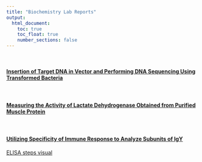 ---
title: "Biochemistry Lab Reports"
output: 
  html_document:
    toc: true 
    toc_float: true    
    number_sections: false
---

<br>

#### [Insertion of Target DNA in Vector and Performing DNA Sequencing Using Transformed Bacteria](files/projects/Insertion of DNA in Vector.pdf)

<br>

#### [Measuring the Activity of Lactate Dehydrogenase Obtained from Purified Muscle Protein](files/projects/MeasuringtheActivityofLactateDehydrogenaseObtainedfromPurifiedMuscleProtein.pdf)

<br>

#### [Utilizing Specificity of Immune Response to Analyze Subunits of IgY](files/projects/ELISA Analysis.pdf)

[ELISA steps visual](files/projects/ELISAstepvisual.pdf)


